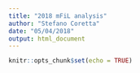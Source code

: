 ```yaml
---
title: "2018 mFiL analysis"
author: "Stefano Coretta"
date: "05/04/2018"
output: html_document
---
```


```r
knitr::opts_chunk$set(echo = TRUE)
```

